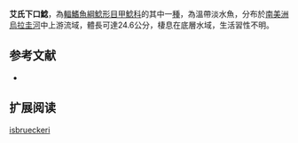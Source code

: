 {{Speciesbox
| name = 艾氏下口鯰
| image = 
| image_width = 250px
| image_caption = 
| status = NE
| status_system = IUCN3.1
| genus = Hypostomus
| species = isbrueckeri
| authority = Reis, Weber & Malabarba, 1990
| synonyms = 
}}

'''艾氏下口鯰'''，為[[輻鰭魚綱|輻鰭魚綱]][[鯰形目|鯰形目]][[甲鯰科|甲鯰科]]的其中一[[種|種]]，為溫帶淡水魚，分布於[[南美洲|南美洲]][[烏拉圭河|烏拉圭河]]中上游流域，體長可達24.6公分，棲息在底層水域，生活習性不明。

==参考文献==
*{{FishBase_species|genus=Hypostomus|species=isbrueckeri|year=2014|month=12}}

== 扩展阅读 ==
{{refbegin}}
{{wikispecies-inline|Hypostomus isbrueckeri|艾氏下口鯰}}
{{refend}}
{{Taxonbar|from=Q5554349}}

[[Category:下口鯰屬|isbrueckeri]]
{{animal-stub}}